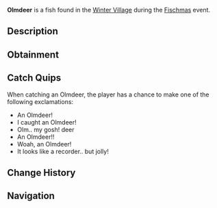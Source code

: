 {{FishInfobox
|image          = Olmdeer.png
|rarity         = Limited
|event          = Fischmas
|sea            = First Sea
|location       = [[Fischmas]]
|sublocation    = 
|sources        = Fishing Rod, Supreme Present
|radar_location = 
|prog_speed     = -10
|xp             = 300
|weather        = Clear, Foggy
|time           = Night
|season         = 
|bait           = Holly Berry
|base_weight    = 0.4
|base_value     = 400
|weight_range   = 0.3
|base_chance    = 2
|base_resil     = 75
}}
'''Olmdeer''' is a {{Rarity|Limited}} fish found in the [[Winter Village]] during the [[Fischmas]] event.

== Description ==
{{Description|The Olmdeer is a unique species of Olm, possessing two antlers on its head like those of a reindeer, hence its name. They have been heard to lead Santa's sleigh through the night sky.|Bestiary Entry}}

== Obtainment ==
{{Description|Only can be caught during Fischmas24.|Bestiary Hint}}
{{Fish Availability|
Fischmas/Winter Village
|top_rods      = 
Ethereal Prism Rod\33378.64\92769.65;
Leviathan's Fang Rod\33225.45\113140.57;
Seraphic Rod\31981.24\93362.96;
No-Life Rod\31195.55\97055.35;
Tempest Rod\30523.01\92397.98;
Resourceful Rod\25786.15\83841.22;
Destiny Rod\29254.64\89710.52;
Heaven's Rod\26231.55\88334.93;
Trident Rod\26598.51\95043.43;
Free Spirit Rod\26232.7\94395.72;
Precision Rod\21518.84\77433.37;
Rod Of The Forgotten Fang\29924.96\91789.36;
Challenger's Rod\28712.86\92035.92;
Rod Of The Depths\26874.88\90538.75;
Rod Of The Exalted One\26623.28\91039.55;
Zeus Rod\26098.34\85790.59;
Verdant Shear Rod\25640.12\86851.26;
Blazebringer Rod\24860.77\83001.71;
Depthseeker Rod\23410.03\77417.3;
Avalanche Rod\21131.74\69620.67;
Volcanic Rod\20337.43\70380.72;
Training Rod\12500.86\41055.49;
Steady Rod\8353.32\26396.74
|recommended   = Ethereal Prism Rod
}}

== Catch Quips ==
When catching an Olmdeer, the player has a chance to make one of the following exclamations:
* An Olmdeer!
* I caught an Olmdeer!
* Olm.. my gosh!        deer
* An Olmdeer!!
* Woah, an Olmdeer!
* It looks like a recorder.. but jolly!

== Change History ==
{{Change History|{{subst:Current Version}}}}

== Navigation ==
{{Fish Navbox|Fischmas}}